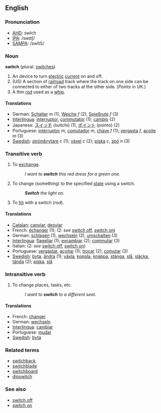 ==English==

===Pronunciation===
*[[w:AHD|AHD]]: swĭch
*[[w:IPA|IPA]]: /swɪtʃ/
*[[w:SAMPA|SAMPA]]: /swItS/

===Noun===
'''switch''' (plural: [[switches]])

# An device to turn [[electric]] [[current]] on and off.
# (US) A section of [[railroad]] track where the track on one side can be connected to either of two tracks at the other side.  (''Points'' in UK.)
# A thin [[rod]] used as a [[whip]].

====Translations====
*German: [[Schalter]] ''m'' (1), [[Weiche]] ''f'' (2), [[Spießrute]] ''f'' (3)
*[[Interlingua]]: [[interruptor]], [[commutator]] (1); [[cambio]] (2)
*Japanese: [[スイッチ]] (suitchi) (1), [[ポイント]] (pointo) (2)
*Portuguese: [[interruptor]] ''m'', [[comutador]] ''m'', [[chave]] ''f'' (1); [[vergasta]] ''f'', [[açoite]] ''m'' (3)
*[[Swedish]]: [[strömbrytare]] ''c'' (1); [[växel]] ''c'' (2); [[piska]] ''c'', [[spö]] ''n'' (3)

===Transitive verb===
{{en-infl-irreg|switch|switches|switching|switched|switched}}
# To [[exchange]].
#:''I want to '''switch''' this red dress for a green one.''
# To change (something) to the specified [[state]] using a switch.
#:'''''Switch''' the light on.''
# To [[hit]] with a switch (''rod'').

====Translations====
*[[Catalan]]: [[canviar]], [[desviar]]
*French: [[échanger]] (1); (2: ''see'' [[switch off]], [[switch on]])
*German: [[schlagen]] (1), [[wechseln]] (2), [[umschalten]] (3)
*[[Interlingua]]: [[flagellar]] (1); [[excambiar]] (2); [[commutar]] (3)
*Italian: (2: ''see'' [[switch off]], [[switch on]])
*Portuguese: [[vergastar]], [[açoitar]] (1); [[trocar]] (2); [[comutar]] (3)
*[[Swedish]]: [[byta]], [[ändra]] (1); [[växla]], [[koppla]], [[knäppa]], [[stänga]], [[slå]], [[släcka]], [[tända]] (2); [[piska]], [[slå]]

===Intransitive verb===
{{en-infl-irreg|switch|switches|switching|switched|switched}}
# To change places, tasks, etc.
#:''I want to '''switch''' to a different seat.''

====Translations====
*French: [[changer]]
*German: [[wechseln]]
*[[Interlingua]]: [[cambiar]]
*Portuguese: [[mudar]]
*[[Swedish]]: [[byta]]

===Related terms===
*[[switchback]]
*[[switchblade]]
*[[switchboard]]
*[[dipswitch]]

===See also===
*[[switch off]]
*[[switch on]]